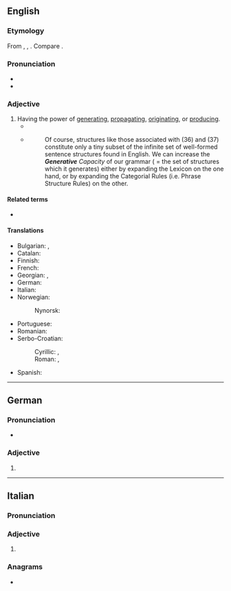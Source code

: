{{also|générative}}
==English==

===Etymology===
{{root|en|ine-pro|*ǵenh₁-}}
From {{inh|en|enm|generatyve}}, {{m|enm|generatyf}}, {{m|enm|generatif}}. Compare {{cog|fr|génératif}}.

===Pronunciation===
* {{IPA|en|/ˈdʒɛnəɹətɪv/|/ˈdʒɛnɹətɪv/|/dʒəˈnɛɹətɪv/}}
* {{audio|en|LL-Q1860 (eng)-Vealhurl-generative.wav |Audio (Southern England)}}

===Adjective===
{{en-adj}}

# Having the power of [[generating]], [[propagating]], [[originating]], or [[producing]].
#* {{RQ:Bentley Confutation of Atheism|text=That '''generative''' particle.}}
#* {{quote-book|en|year=1988|author=Andrew Radford| title=Transformational grammar: a first course| location=Cambridge, UK| publisher=Cambridge University Press|page=127}}
#*: Of course, structures like those associated with (36) and (37) constitute only a tiny subset of the infinite set of well-formed sentence structures found in English. We can increase the ''<b>Generative</b> Capacity'' of our grammar ( = the set of structures which it generates) either by expanding the Lexicon on the one hand, or by expanding the Categorial Rules (i.e. Phrase Structure Rules) on the other.
#: {{syn|en|creative}}
#: {{ant|en|annihilative}}

====Related terms====
* {{l|en|degenerative}}

====Translations====
{{trans-top|having the power of generating}}
* Bulgarian: {{t|bg|размножителен}}, {{t+|bg|производителен}}
* Catalan: {{t|ca|generatiu}}
* Finnish: {{t|fi|generatiivinen}}
* French: {{t+|fr|génératif}}
* Georgian: {{t|ka|მაწარმოებელი}}, {{t|ka|წარმომშობი}}
* German: {{t+|de|generativ}}
* Italian: {{t|it|generativo}}
* Norwegian:
*: Nynorsk: {{t|nn|generativ}}
{{trans-mid}}
* Portuguese: {{t|pt|generativo}}
* Romanian: {{t+|ro|generativ}}
* Serbo-Croatian:
*: Cyrillic: {{t|sh|ге̏нератӣван}}, {{t|sh|ства̀ралачки}}
*: Roman: {{t+|sh|gȅneratīvan}}, {{t+|sh|stvàralački}}
* Spanish: {{t|es|generativo}}
{{trans-bottom}}

----

==German==

===Pronunciation===
* {{audio|de|De-generative.ogg|Audio}}

===Adjective===
{{head|de|adjective form}}

# {{de-adj form of|generativ}}

----

==Italian==

===Pronunciation===
{{it-pr|generatìve}}

===Adjective===
{{head|it|adjective form}}

# {{adj form of|it|generativo||f|p}}

===Anagrams===
* {{anagrams|it|a=aeeeginrtv|generatevi}}